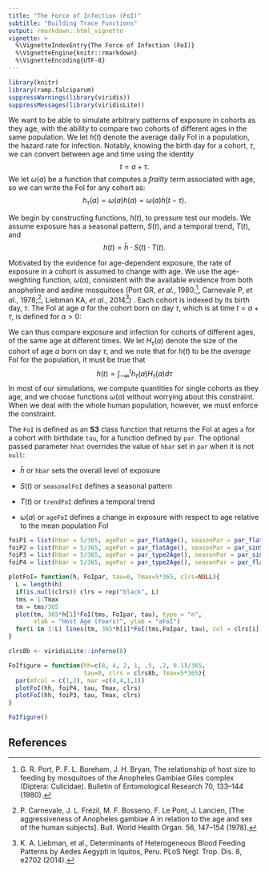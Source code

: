 ```yaml
---
title: "The Force of Infection (FoI)"
subtitle: "Building Trace Functions"
output: rmarkdown::html_vignette
vignette: >
  %\VignetteIndexEntry{The Force of Infection (FoI)}
  %\VignetteEngine{knitr::rmarkdown}
  %\VignetteEncoding{UTF-8}
---
```


```r
library(knitr) 
library(ramp.falciparum)
suppressWarnings(library(viridis))
suppressMessages(library(viridisLite))
``` 

We want to be able to simulate arbitrary patterns of exposure in cohorts as they age, with the ability to compare two cohorts of different ages in the same population. We let $h(t)$ denote the average daily FoI in a population, the hazard rate for infection. Notably, knowing the birth day for a cohort, $\tau,$ we can convert between age and time using the identity $$t = a + \tau.$$  We let $\omega(a)$ be a function that computes a *frailty* term associated with age, so we can write the FoI for any cohort as:
$$h_\tau(a) = \omega(a) h(a) =  \omega(a) h(t-\tau).$$ 

We begin by constructing functions, $h(t),$ to pressure test our models. We assume exposure has a seasonal pattern, $S(t)$, and a temporal trend, $T(t)$, and $$h(t) = \bar h \cdot S(t) \cdot T(t).$$ 

Motivated by the evidence for age-dependent exposure, the rate of exposure in a cohort is assumed to change with age. We use the age-weighting function, $\omega(a)$, consistent with the available evidence from both anopheline and aedine mosquitoes (Port GR, *et al.*, 1980;^[G. R. Port, P. F. L. Boreham, J. H. Bryan, The relationship of host size to feeding by mosquitoes of the Anopheles Gambiae Giles complex (Diptera: Culicidae). Bulletin of Entomological Research 70, 133–144 (1980).], Carnevale P, *et al.*, 1978;^[P. Carnevale, J. L. Frézil, M. F. Bosseno, F. Le Pont, J. Lancien, [The aggressiveness of Anopheles gambiae A in relation to the age and sex of the human subjects]. Bull. World Health Organ. 56, 147–154 (1978).], Liebman KA, *et al.*, 2014^[K. A. Liebman, et al., Determinants of Heterogeneous Blood Feeding Patterns by Aedes Aegypti in Iquitos, Peru. PLoS Negl. Trop. Dis. 8, e2702 (2014).]) . Each cohort is indexed by its birth day, $\tau$. The FoI at age $a$ for the cohort born on day $\tau$, which is at time $t=a+\tau$, is defined for $a>0$: 

\begin{equation}
h_\tau(a) = \bar h \cdot \omega(a) \cdot S(a+\tau) \cdot T(a+\tau) 
\end{equation}

We can thus compare exposure and infection for cohorts of different ages, of the same age at different times. We let $H_\tau(a)$ denote the size of the cohort of age $a$ born on day $\tau$, and we note that for $h(t)$ to be the *average* FoI for the population, it must be true that 
$$h(t) = \int_{-\infty}^t h_\tau(a) H_\tau(a) d \tau $$ 
In most of our simulations, we compute quantities for single cohorts as they age, and we choose functions $\omega(a)$ without worrying about this constraint. When we deal with the whole human population, however, we must enforce the constraint. 

The `FoI` is defined as an **S3** class function that returns the FoI at ages `a` for a cohort with birthdate `tau`, for a function defined by `par`. The optional passed parameter `hhat` overrides the value of `hbar` set in `par` when it is not `null`: 

+ $\bar h$ or `hbar` sets the overall level of exposure
    
+ $S(t)$ or `seasonalFoI` defines a seasonal pattern
    
+ $T(t)$ or `trendFoI` defines a temporal trend 

+ $\omega(a)$ or `ageFoI` defines a change in exposure with respect to age relative to the mean population FoI

```r
foiP1 = list(hbar = 5/365, agePar = par_flatAge(), seasonPar = par_flatSeason(), trendPar = par_flatTrend()) 
foiP2 = list(hbar = 5/365, agePar = par_flatAge(), seasonPar = par_sinSeason(), trendPar = par_flatTrend()) 
foiP3 = list(hbar = 5/365, agePar = par_type2Age(), seasonPar = par_sinSeason(), trendPar = par_flatTrend()) 
foiP4 = list(hbar = 5/365, agePar = par_type2Age(), seasonPar = par_flatSeason(), trendPar = par_flatTrend()) 
```

```r
plotFoI= function(h, FoIpar, tau=0, Tmax=5*365, clrs=NULL){
  L = length(h)
  if(is.null(clrs)) clrs = rep("black", L)
  tms = 1:Tmax
  tm = tms/365 
  plot(tm, 365*h[1]*FoI(tms, FoIpar, tau), type = "n", 
       xlab = "Host Age (Years)", ylab = "aFoI") 
  for(i in 1:L) lines(tm, 365*h[i]*FoI(tms,FoIpar, tau), col = clrs[i])
}
```

```r
clrs8b <- viridisLite::inferno(8)

FoIfigure = function(hh=c(8, 4, 2, 1, .5, .2, 0.1)/365, 
                     tau=0, clrs = clrs8b, Tmax=5*365){
  par(mfcol = c(1,2), mar =c(4,4,1,1))
  plotFoI(hh, foiP4, tau, Tmax, clrs) 
  plotFoI(hh, foiP3, tau, Tmax, clrs) 
} 
```


```r
FoIfigure() 
```

## References

